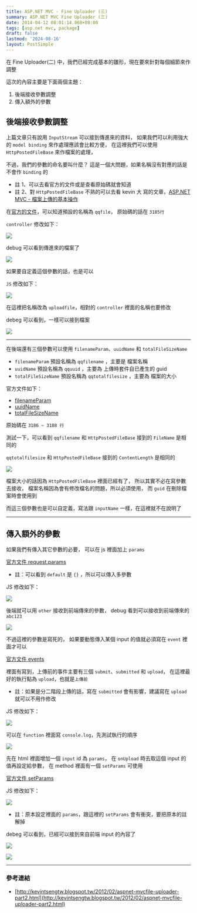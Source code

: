 ```yaml
---
title: ASP.NET MVC - Fine Uploader (三)
summary: ASP.NET MVC Fine Uploader (三)
date: 2014-04-12 08:01:14.868+08:00
tags: [asp.net mvc, package]
draft: false
lastmod: '2024-08-16'
layout: PostSimple
---
```


在 Fine Uploader(二) 中，我們已經完成基本的雛形，現在要來針對每個細節來作調整

這次的內容主要是下面兩個主題：

1. 後端接收參數調整
2. 傳入額外的參數

## 後端接收參數調整

上篇文章只有說用 `InputStream` 可以接到傳進來的資料，
如果我們可以利用強大的 `model binding` 來作處理應該會比較方便，
在這裡我們可以使用 `HttpPostedFileBase` 來作檔案的處理，

不過，我們的參數的命名要叫什麼？
這是一個大問題，如果名稱沒有對應的話是不會作 `binding` 的

- 註 1、可以去看官方的文件或是查看原始碼就會知道
- 註 2、對 `HttpPostedFileBase` 不熟的可以去看 kevin 大 寫的文章，[ASP.NET MVC - 檔案上傳的基本操作](http://kevintsengtw.blogspot.tw/2013/03/aspnet-mvc.html)

在[官方的文件](http://docs.fineuploader.com/api/options.html#request.inputName)，可以知道預設的名稱為 `qqfile`，
原始碼的話在 `3185行`

`controller` 修改如下：

![](https://image.cashwu.com/2014/fine-uploader-03/01.webp)

debug 可以看到傳進來的檔案了

![](https://image.cashwu.com/2014/fine-uploader-03/02.webp)

如果要自定義這個參數的話，也是可以

`JS` 修改如下：

![](https://image.cashwu.com/2014/fine-uploader-03/03.webp)

在這裡把名稱改為 `uploadfile`，相對的 `controller` 裡面的名稱也要修改

debeg 可以看到，一樣可以接到檔案

![](https://image.cashwu.com/2014/fine-uploader-03/04.webp)

---

在後端還有三個參數可以使用 `filenameParam`、`uuidName` 和 `totalFileSizeName`

- `filenameParam` 預設名稱為 `qqfilename` ，主要是 檔案名稱
- `uuidName` 預設名稱為 `qquuid` ，主要為 上傳時套件自已產生的 guid
- `totalFileSizeName` 預設名稱為 `qqtotalfilesize` ，主要為 檔案的大小

官方文件如下：

- [filenameParam](http://docs.fineuploader.com/api/options.html#request.filenameParam)
- [uuidName](http://docs.fineuploader.com/api/options.html#request.uuidName)
- [totalFileSizeName](http://docs.fineuploader.com/api/options.html#request.totalFileSizeName)

原始碼在 `3186 ~ 3188 行`

測試一下，可以看到
`qqfilename` 和 `HttpPostedFileBase` 接到的 `FileName` 是相同的

`qqtotalfilesize` 和 `HttpPostedFileBase` 接到的 `ContentLength` 是相同的

![](https://image.cashwu.com/2014/fine-uploader-03/05.webp)

檔案大小的話因為 `HttpPostedFileBase` 裡面已經有了，
所以其實不必在寫參數去接收，
檔案名稱因為會有修改檔名的問題，所以必須使用，
而 `guid` 在刪除檔案時會使用到

而這三個參數也是可以自定義，寫法跟 `inputName` 一樣，在這裡就不在說明了

---

## 傳入額外的參數

如果我們有傳入其它參數的必要，
可以在 js 裡面加上 `params`

[官方文件 request.params](http://docs.fineuploader.com/api/options.html#request.params)

- 註：可以看到 `default` 是 `{}` ，所以可以傳入多參數

JS 修改如下：

![](https://image.cashwu.com/2014/fine-uploader-03/06.webp)

後端就可以用 `other` 接收到前端傳來的參數，
debug 看到可以接收到前端傳來的 `abc123`

![](https://image.cashwu.com/2014/fine-uploader-03/07.webp)

不過這裡的參數是寫死的，
如果要動態傳入某個 input 的值就必須寫在 `event` 裡面才可以

[官方文件 events](http://docs.fineuploader.com/branch/master/api/events.html)

裡面有寫到，上傳前的事件主要有三個 `submit`、`submitted` 和 `upload`，
在這裡最好的執行點為 `upload`，也就是`上傳前`

- 註：如果是分二階段上傳的話，寫在 `submitted` 會有影響，建議寫在 `upload` 就可以不用作修改

JS 修改如下：

![](https://image.cashwu.com/2014/fine-uploader-03/08.webp)

可以在 `function` 裡面寫 `console.log`，先測試執行的順序

![](https://image.cashwu.com/2014/fine-uploader-03/09.webp)

先在 html 裡面增加一個 `input` id 為 `params`，
在 `onUpload` 時去取這個 input 的值再設定給參數，
在 method 裡面有一個 `setParams` 可使用

[官方文件 setParams](http://docs.fineuploader.com/branch/master/api/methods.html#setParams)

JS 修改如下：

![](https://image.cashwu.com/2014/fine-uploader-03/10.webp)

- 註：原本設定裡面的 `params`，跟這裡的 `setParams` 會有衝突，要把原本的註解掉

debeg 可以看到，已經可以接到來自前端 input 的內容了

![](https://image.cashwu.com/2014/fine-uploader-03/11.webp)

![](https://image.cashwu.com/2014/fine-uploader-03/12.webp)

---

### 參考連結

- [http://kevintsengtw.blogspot.tw/2012/02/aspnet-mvcfile-uploader-part2.html](http://kevintsengtw.blogspot.tw/2012/02/aspnet-mvcfile-uploader-part2.html)

